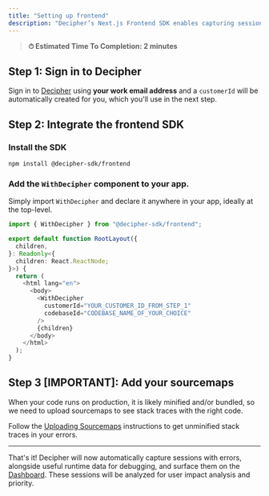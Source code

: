 ```yaml
---
title: "Setting up frontend"
description: "Decipher’s Next.js Frontend SDK enables capturing session replays, AI analysis of user impact, and resolution steps."
---
```


> **⏱ Estimated Time To Completion: 2 minutes**

## Step 1: Sign in to Decipher

Sign in to [Decipher](https://prod.getdecipher.com) using **your work email address** and a `customerId` will be automatically created for you, which you'll use in the next step.

## Step 2: Integrate the frontend SDK

### Install the SDK

```shell Terminal
npm install @decipher-sdk/frontend
```

### Add the `WithDecipher` component to your app.

Simply import `WithDecipher` and declare it anywhere in your app, ideally at the top-level.

```typescript layout.tsx
import { WithDecipher } from "@decipher-sdk/frontend";

export default function RootLayout({
  children,
}: Readonly<{
  children: React.ReactNode;
}>) {
  return (
    <html lang="en">
      <body>
        <WithDecipher
          customerId="YOUR_CUSTOMER_ID_FROM_STEP_1"
          codebaseId="CODEBASE_NAME_OF_YOUR_CHOICE"
        />
        {children}
      </body>
    </html>
  );
}
```

## Step 3 [IMPORTANT]: Add your sourcemaps
When your code runs on production, it is likely minified and/or bundled, so we need to upload sourcemaps to see stack traces with the right code.

Follow the [Uploading Sourcemaps](/sourcemaps) instructions to get unminified stack traces in your errors.

---

That's it! Decipher will now automatically capture sessions with errors, alongside useful runtime data for debugging, and surface them on the [Dashboard](https://prod.getdecipher.com/).
These sessions will be analyzed for user impact analysis and priority.
